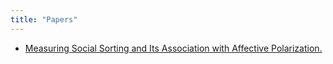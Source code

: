 ```yaml
---
title: "Papers"
---
```


+ <a href="papers/Bergeron-Boutin_Olivier_PoliticalScience_thesis.pdf">Measuring Social Sorting and Its Association with Affective Polarization.</a>